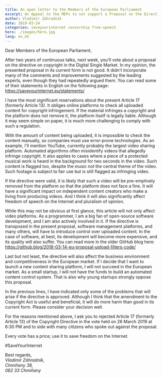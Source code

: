 ```yaml
---
title: An open letter to the Members of the European Parliament
excerpt: An Appeal to the MEPs to not support a Proposal on the Directive on Copyright in the Digital Single Market.
author: Vladimír Záhradník
date: 2019-03-24
categories: saveyourinternet censorship free-speech
hero: ./images/hero.jpg
lang: en_US
---
```


Dear Members of the European Parliament,

After two years of continuous talks, next week, you'll vote about a proposal on the directive on copyright in the Digital Single Market. In my opinion, the presented proposal in its current form is not good. It didn't incorporate many of the comments and improvements suggested by the leading experts, even though they had repeatedly argued them. You can read some of their statements in English on the following page: https://saveyourinternet.eu/statements/

I have the most significant reservations about the present Article 17 (formerly Article 13). It obliges online platforms to check all uploaded content for copyright infringement. If the material infringes a copyright and the platform does not remove it, the platform itself is legally liable. Although it may seem simple on paper, it is much more challenging to comply with such a regulation.

With the amount of content being uploaded, it is impossible to check the content manually, so companies must use error-prone technologies. As an example, I'll mention YouTube, currently probably the largest video sharing platform. Automated algorithms often misidentify videos that allegedly infringe copyright. It also applies to cases where a piece of a protected musical work is heard in the background for two seconds in the video. Such content is flagged too, despite the music not the central theme of the video. Such footage is subject to fair use but is still flagged as infringing video.

If the directive were valid, it is likely that such a video will be pre-emptively removed from the platform so that the platform does not face a fine. It will have a significant impact on independent content creators who make a living from producing videos. And I think it will also significantly affect freedom of speech on the Internet and pluralism of opinion.

While this may not be obvious at first glance, this article will not only affect video platforms. As a programmer, I am a big fan of open-source software development, and I am also actively involved in it. If the directive is transposed in the present proposal, software management platforms, and many others, will have to introduce control over uploaded content. In the case of software, at best, its development will become more expensive, and its quality will also suffer. You can read more in the older GitHub blog here: https://github.blog/2018-03-14-eu-proposal-upload-filters-code/

Last but not least, the directive will also affect the business environment and competitiveness in the European market. If I decide that I want to launch a new content sharing platform, I will not succeed in the European market. As a small startup, I will not have the funds to build an automated content control system. That is also why young startups strongly oppose this proposal.

In the previous lines, I have indicated only some of the problems that will arise if the directive is approved. Although I think that the amendment to the Copyright Act is useful and beneficial, it will do more harm than good in its current form. Please consider your decision well.

For the reasons mentioned above, I ask you to rejected Article 17 (formerly Article 13) of the Copyright Directive in the vote held on 26 March 2019 at 6:30 PM and to side with many citizens who spoke out against the proposal.

Every vote has a price; use it to save freedom on the Internet.

&#35;SaveYourInternet

Best regards,<br/>
*Vladimír Záhradník,*<br/>
*Chmiňany 38,*<br/>
*082 33 Chmiňany*